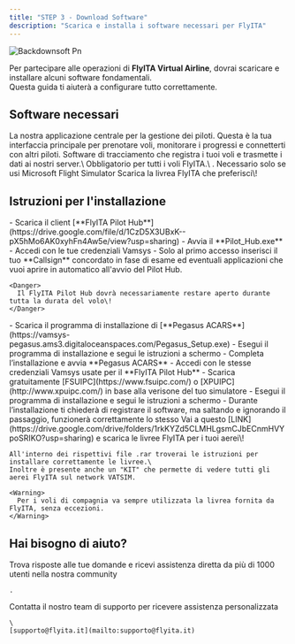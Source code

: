 ```yaml
---
title: "STEP 3 - Download Software"
description: "Scarica e installa i software necessari per FlyITA"
---
```


![Backdownsoft Pn](/images/backdownsoft.png)

Per partecipare alle operazioni di **FlyITA Virtual Airline**, dovrai scaricare e installare alcuni software fondamentali.\
Questa guida ti aiuterà a configurare tutto correttamente.

## Software necessari

<Columns cols={2}>
  <Card title="FlyITA Pilot Hub" icon="display" href="https://drive.google.com/file/d/1CzD5X3UBxK--pX5hMo6AK0xyhFn4Aw5e/view?usp=sharing">
    La nostra applicazione centrale per la gestione dei piloti. Questa è la tua interfaccia principale per prenotare voli, monitorare i progressi e connetterti con altri piloti.
  </Card>
  <Card title="Pegasus ACARS" icon="location-dot" href="https://vamsys-pegasus.ams3.digitaloceanspaces.com/Pegasus_Setup.exe">
    Software di tracciamento che registra i tuoi voli e trasmette i dati ai nostri server.\
    Obbligatorio per tutti i voli FlyITA.\
    .
  </Card>
  <Card title="FSUIPC" icon="link" href="https://www.fsuipc.com/">
    Necessario solo se usi Microsoft Flight Simulator
  </Card>
  <Card title="LIVREE" icon="palette" href="https://drive.google.com/drive/folders/1rkKYZd5CLMHLgsmCJbECnmHVYpoSRIKO?usp=sharing">
    Scarica la livrea FlyITA che preferisci\!
  </Card>
</Columns>

## Istruzioni per l'installazione

<Steps>
  <Step title="FlyITA Pilot Hub">
    - Scarica il client [**FlyITA Pilot Hub**](https://drive.google.com/file/d/1CzD5X3UBxK--pX5hMo6AK0xyhFn4Aw5e/view?usp=sharing)
    - Avvia il **Pilot_Hub.exe**
    - Accedi con le tue credenziali Vamsys
    - Solo al primo accesso inserisci il tuo **Callsign** concordato in fase di esame ed eventuali applicazioni che vuoi aprire in automatico all'avvio del Pilot Hub.

    <Danger>
      Il FlyITA Pilot Hub dovrà necessariamente restare aperto durante tutta la durata del volo\!
    </Danger>
  </Step>
  <Step title="Installa Pegasus ACARS">
    - Scarica il programma di installazione di [**Pegasus ACARS**](https://vamsys-pegasus.ams3.digitaloceanspaces.com/Pegasus_Setup.exe)
    - Esegui il programma di installazione e segui le istruzioni a schermo
    - Completa l’installazione e avvia **Pegasus ACARS**
    - Accedi con le stesse credenziali Vamsys usate per il **FlyITA Pilot Hub**
  </Step>
  <Step title="Installa FSUIPC (MSFS2020 / MSFS2024) o XPUIPC (X-PLANE)">
    - Scarica gratuitamente [FSUIPC](https://www.fsuipc.com/) o [XPUIPC](http://www.xpuipc.com/) in base alla verisone del tuo simulatore
    - Esegui il programma di installazione e segui le istruzioni a schermo
    - Durante l’installazione ti chiederà di registrare il software, ma saltando e ignorando il passaggio, funzionerà correttamente lo stesso
  </Step>
  <Step title="LIVREE">
    Vai a questo [LINK](https://drive.google.com/drive/folders/1rkKYZd5CLMHLgsmCJbECnmHVYpoSRIKO?usp=sharing) e scarica le livree FlyITA per i tuoi aerei\!

    All'interno dei rispettivi file .rar troverai le istruzioni per installare correttamente le livree.\
    Inoltre è presente anche un "KIT" che permette di vedere tutti gli aerei FlyITA sul network VATSIM.

    <Warning>
      Per i voli di compagnia va sempre utilizzata la livrea fornita da FlyITA, senza eccezioni.
    </Warning>
  </Step>
</Steps>

<Card title="PASSA ALLO STEP 4" icon="sparkles" href="/step4">
  
</Card>


## Hai bisogno di aiuto?

<Columns cols={2}>
  <Card title="Discord Community" icon="link-horizontal" href="https://discord.com/invite/W6cW5Hphew">
    Trova risposte alle tue domande e ricevi assistenza diretta da più di 1000 utenti nella nostra community

    .
  </Card>
  <Card title="Email Support" icon="envelope">
    Contatta il nostro team di supporto per ricevere assistenza personalizzata

    \
    [supporto@flyita.it](mailto:supporto@flyita.it)
  </Card>
</Columns>
